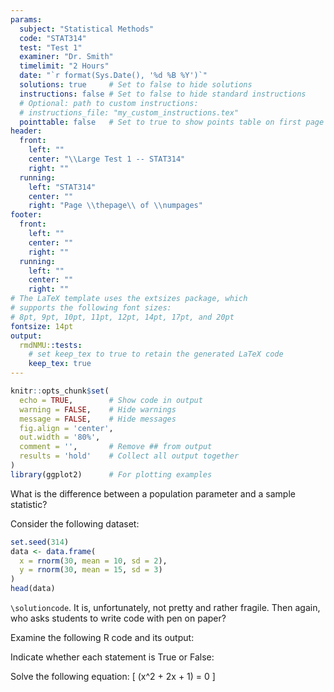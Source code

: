```yaml
---
params:
  subject: "Statistical Methods"
  code: "STAT314"
  test: "Test 1"
  examiner: "Dr. Smith"
  timelimit: "2 Hours"
  date: "`r format(Sys.Date(), '%d %B %Y')`"
  solutions: true     # Set to false to hide solutions
  instructions: false # Set to false to hide standard instructions
  # Optional: path to custom instructions:
  # instructions_file: "my_custom_instructions.tex"  
  pointtable: false   # Set to true to show points table on first page
header:
  front:
    left: ""
    center: "\\Large Test 1 -- STAT314"
    right: ""
  running:
    left: "STAT314"
    center: ""
    right: "Page \\thepage\\ of \\numpages"
footer:
  front:
    left: ""
    center: ""
    right: ""
  running:
    left: ""
    center: ""
    right: ""
# The LaTeX template uses the extsizes package, which
# supports the following font sizes:
# 8pt, 9pt, 10pt, 11pt, 12pt, 14pt, 17pt, and 20pt
fontsize: 14pt
output:
  rmdNMU::tests:
    # set keep_tex to true to retain the generated LaTeX code
    keep_tex: true
---
```


```r
knitr::opts_chunk$set(
  echo = TRUE,        # Show code in output
  warning = FALSE,    # Hide warnings
  message = FALSE,    # Hide messages
  fig.align = 'center',
  out.width = '80%',
  comment = '',       # Remove ## from output
  results = 'hold'    # Collect all output together
)
library(ggplot2)      # For plotting examples
```

<!-- Basic Question Example -->
\question[2]
What is the difference between a population parameter and a sample statistic?

\begin{solution}[3cm]
A population parameter is a numerical value that describes a characteristic of an entire population, while a sample statistic is a numerical value calculated from a sample to estimate the population parameter.

For example:
\begin{itemize}
\item Population mean ($\mu$) vs Sample mean ($\bar{x}$)
\item Population variance $\sigma^2$ vs Sample variance ($s^2$)
\end{itemize}

Note how we used the \LaTeX  { \tt itemize} environment. Unfortunately, many markdown features do not play nicely with the {\tt exams} document class.
\end{solution}

<!-- Multiple Parts Question -->
\question[5]
Consider the following dataset:

```r
set.seed(314)
data <- data.frame(
  x = rnorm(30, mean = 10, sd = 2),
  y = rnorm(30, mean = 15, sd = 3)
)
head(data)
```

\emph{Code does not work in solution environments. Instead, use} `\solutioncode`. It is, unfortunately, not pretty and rather fragile. Then again, who asks students to write code with pen on paper? \emoji{upside-down-face}

\begin{parts}
\part[2]
Calculate the mean and standard deviation of x.

\begin{solutioncode}
```r
mean_x <- mean(data$x)
sd_x <- sd(data$x)
# Do not use cat(), sprintf() is safer.
sprintf("Mean of x: %.4f", mean_x)
sprintf("SD of x: %.4f", sd_x)
```
\end{solutioncode}

\part[3]
Create a scatter plot of y versus x.

\begin{solutioncode}
```r
ggplot(data, aes(x = x, y = y)) +
  geom_point() +
  geom_smooth(method = "lm", se = FALSE) +
  labs(title = "Scatter Plot of Y vs X",
       x = "X Values",
       y = "Y Values")
```

The plot shows the relationship between x and y with a fitted linear regression line \tick
\end{solutioncode}
\end{parts}
\droptotalpoints

<!-- Code Output Question -->
\question[3]
Examine the following R code and its output:

\begin{solutioncode}
result <- lm(y ~ x, data = data)
summary(result)
\end{solutioncode}

<!-- True/False Questions -->
\question[2]
Indicate whether each statement is True or False:

\begin{parts}
\part[1]
The sample mean is always equal to the population mean.

\begin{solution}[1cm]
False \tick
\end{solution}

\part[1]
The standard deviation is always positive or zero.

\begin{solution}[1cm]
True \tick
\end{solution}
\end{parts}
\droptotalpoints

<!-- Mathematical Question -->
\question[3]
Solve the following equation:
\[
\frac{d}{dx}(x^2 + 2x + 1) = 0
\]

\begin{solution}
\begin{align*}
\frac{d}{dx}(x^2 + 2x + 1) &= 0 \\
2x + 2 &= 0 \\
2x &= -2 \\
x &= -1 \tick
\end{align*}
\end{solution}
